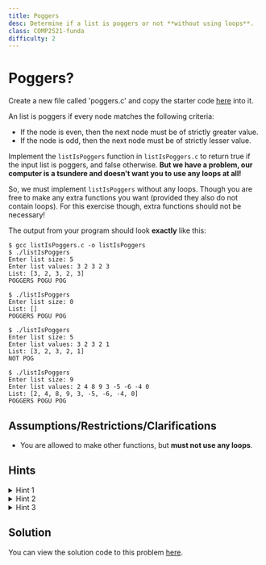 ```yaml
---
title: Poggers
desc: Determine if a list is poggers or not **without using loops**.
class: COMP2521-funda
difficulty: 2
---
```


# Poggers?

Create a new file called 'poggers.c' and copy the starter code [here](https://github.com/Allynixtor/comp2521-fundamentals-23T3/blob/main/problems/poggers/poggers.c) into it.

An list is poggers if every node matches the following criteria:

- If the node is even, then the next node must be of strictly greater value.
- If the node is odd, then the next node must be of strictly lesser value.

Implement the `listIsPoggers` function in `listIsPoggers.c` to return true if the input list is poggers, and false otherwise.
**But we have a problem, our computer is a tsundere and doesn't want you to use any loops at all!**

So, we must implement `listIsPoggers` without any loops. Though you are free to make any extra functions you want (provided they also do not contain loops). For this exercise though, extra functions should not be necessary!

The output from your program should look **exactly** like this:

```bash:~/2521-fundamentals/poggers
$ gcc listIsPoggers.c -o listIsPoggers
$ ./listIsPoggers
Enter list size: 5
Enter list values: 3 2 3 2 3
List: [3, 2, 3, 2, 3]
POGGERS POGU POG
```

```bash:~/2521-fundamentals/poggers
$ ./listIsPoggers
Enter list size: 0
List: []
POGGERS POGU POG
```

```bash:~/2521-fundamentals/poggers
$ ./listIsPoggers
Enter list size: 5
Enter list values: 3 2 3 2 1
List: [3, 2, 3, 2, 1]
NOT POG
```

```bash:~/2521-fundamentals/poggers
$ ./listIsPoggers
Enter list size: 9
Enter list values: 2 4 8 9 3 -5 -6 -4 0
List: [2, 4, 8, 9, 3, -5, -6, -4, 0]
POGGERS POGU POG
```

## Assumptions/Restrictions/Clarifications

- You are allowed to make other functions, but **must not use any loops**.

## Hints

<details>
  <summary> Hint 1 </summary>
  <br />
  We may trivially say that an empty list or a list with a singular node is
  poggers.
</details>

<details>
  <summary> Hint 2 </summary>
  <br />
  Assuming the sublist from list->next onwards is poggers, what can we say about
  the requirement(s) for our list onwards to be poggers?
</details>

<details>
  <summary> Hint 3 </summary>
  <br />
  If the sublist from list->next onwards is poggers, then we know that we only
  need to check conditions between list->value and list->next->value.
</details>

## Solution

You can view the solution code to this problem [here](https://github.com/Allynixtor/comp2521-fundamentals-23T3/blob/main/problems/poggers/solution.c).
